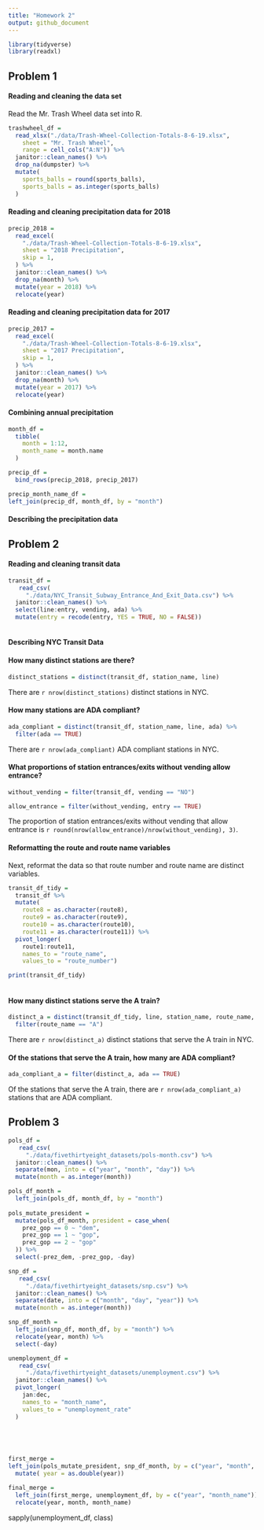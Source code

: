 ```yaml
---
title: "Homework 2"
output: github_document
---
```

```r
library(tidyverse)
library(readxl)
```

## Problem 1

#### Reading and cleaning the data set

Read the Mr. Trash Wheel data set into R.

```r
trashwheel_df =
  read_xlsx("./data/Trash-Wheel-Collection-Totals-8-6-19.xlsx",
    sheet = "Mr. Trash Wheel",
    range = cell_cols("A:N")) %>%
  janitor::clean_names() %>%
  drop_na(dumpster) %>%
  mutate(
    sports_balls = round(sports_balls),
    sports_balls = as.integer(sports_balls)
  )
```


#### Reading and cleaning precipitation data for 2018

```r
precip_2018 = 
  read_excel(
    "./data/Trash-Wheel-Collection-Totals-8-6-19.xlsx",
    sheet = "2018 Precipitation",
    skip = 1,
  ) %>%
  janitor::clean_names() %>%
  drop_na(month) %>%
  mutate(year = 2018) %>%
  relocate(year)
```


#### Reading and cleaning precipitation data for 2017
```r
precip_2017 = 
  read_excel(
    "./data/Trash-Wheel-Collection-Totals-8-6-19.xlsx",
    sheet = "2017 Precipitation",
    skip = 1,
  ) %>%
  janitor::clean_names() %>%
  drop_na(month) %>%
  mutate(year = 2017) %>%
  relocate(year)
```


#### Combining annual precipitation
```r
month_df = 
  tibble(
    month = 1:12,
    month_name = month.name
  )

precip_df = 
  bind_rows(precip_2018, precip_2017)

precip_month_name_df = 
left_join(precip_df, month_df, by = "month")
```


#### Describing the precipitation data



## Problem 2

#### Reading and cleaning transit data

```r
transit_df =
   read_csv(
     "./data/NYC_Transit_Subway_Entrance_And_Exit_Data.csv") %>%
  janitor::clean_names() %>%
  select(line:entry, vending, ada) %>%
  mutate(entry = recode(entry, YES = TRUE, NO = FALSE))
 
```

#### Describing NYC Transit Data



#### How many distinct stations are there?
```r
distinct_stations = distinct(transit_df, station_name, line)
```
There are `r nrow(distinct_stations)` distinct stations in NYC.

#### How many stations are ADA compliant?
```r
ada_compliant = distinct(transit_df, station_name, line, ada) %>%
  filter(ada == TRUE)
```
There are `r nrow(ada_compliant)` ADA compliant stations in NYC.

#### What proportions of station entrances/exits without vending allow entrance?
```r
without_vending = filter(transit_df, vending == "NO")

allow_entrance = filter(without_vending, entry == TRUE)
```
The proportion of station entrances/exits without vending that allow entrance is `r round(nrow(allow_entrance)/nrow(without_vending), 3)`.



#### Reformatting the route and route name variables
Next, reformat the data so that route number and route name are distinct variables.
```r
transit_df_tidy =
  transit_df %>%
  mutate(
    route8 = as.character(route8),
    route9 = as.character(route9),
    route10 = as.character(route10),
    route11 = as.character(route11)) %>%
  pivot_longer(
    route1:route11,
    names_to = "route_name",
    values_to = "route_number")

print(transit_df_tidy)
  
```

#### How many distinct stations serve the A train?
```r
distinct_a = distinct(transit_df_tidy, line, station_name, route_name, .keep_all = TRUE) %>%
  filter(route_name == "A")
```
There are `r nrow(distinct_a)` distinct stations that serve the A train in NYC.


#### Of the stations that serve the A train, how many are ADA compliant?
```r
ada_compliant_a = filter(distinct_a, ada == TRUE)
```
Of the stations that serve the A train, there are `r nrow(ada_compliant_a)` stations that are ADA compliant.

## Problem 3
```r
pols_df =
   read_csv(
     "./data/fivethirtyeight_datasets/pols-month.csv") %>%
  janitor::clean_names() %>%
  separate(mon, into = c("year", "month", "day")) %>%
  mutate(month = as.integer(month))

pols_df_month = 
  left_join(pols_df, month_df, by = "month")
  
pols_mutate_president =
  mutate(pols_df_month, president = case_when(
    prez_gop == 0 ~ "dem",
    prez_gop == 1 ~ "gop",
    prez_gop == 2 ~ "gop"
  )) %>%
  select(-prez_dem, -prez_gop, -day)

```


```r
snp_df =
   read_csv(
     "./data/fivethirtyeight_datasets/snp.csv") %>%
  janitor::clean_names() %>%
  separate(date, into = c("month", "day", "year")) %>%
  mutate(month = as.integer(month))

snp_df_month = 
  left_join(snp_df, month_df, by = "month") %>%
  relocate(year, month) %>%
  select(-day)
```


```r
unemployment_df =
   read_csv(
     "./data/fivethirtyeight_datasets/unemployment.csv") %>%
  janitor::clean_names() %>%
  pivot_longer(
    jan:dec,
    names_to = "month_name",
    values_to = "unemployment_rate"
  ) 



 
```


```r
first_merge = 
left_join(pols_mutate_president, snp_df_month, by = c("year", "month", "month_name")) %>%
  mutate( year = as.double(year))

final_merge = 
  left_join(first_merge, unemployment_df, by = c("year", "month_name")) %>%
  relocate(year, month, month_name)
```

sapply(unemployment_df, class)
